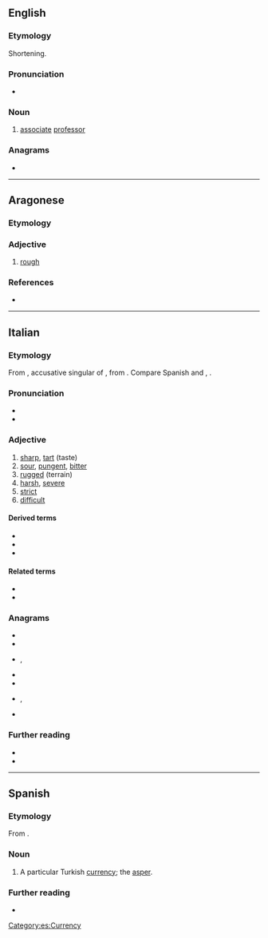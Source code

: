 ==English==

===Etymology===
Shortening.

===Pronunciation===
* {{audio|en|EN-AU ck1 aspro.ogg|Audio (AU)}}

===Noun===
{{en-noun}}

# {{lb|en|Australian|informal}} [[associate]] [[professor]]

===Anagrams===
* {{anagrams|en|a=aoprs|Paros|Poras|praos|proas|psora|rapos|rapso|roaps|sapor|sapro-}}

----

==Aragonese==

===Etymology===
{{rfe|an}}

===Adjective===
{{an-adj|aspr}}
# [[rough]]

===References===
* {{R:DBLA}}

----

==Italian==

===Etymology===
From {{inh|it|la|asperum}}, accusative singular of {{m|la|asper||rough}}, from {{der|it|ine-pro|*h₂esp-||to cut}}. Compare Spanish and {{cog|pt|áspero||rough}}, {{cog|fr|âpre}}.

===Pronunciation===
* {{IPA|it|/ˈas.pro/|[ˈäs̪pr̺o̞]}}
* {{hyph|it|à|spro}}

===Adjective===
{{it-adj|aspr}}

# [[sharp]], [[tart]] (taste)
# [[sour]], [[pungent]], [[bitter]]
# [[rugged]] (terrain)
# [[harsh]], [[severe]]
# [[strict]]
# [[difficult]]

====Derived terms====
* {{l|it|asprezza}}
* {{l|it|asprigno}}
* {{l|it|inasprire}}

====Related terms====
* {{l|it|asperità}}
* {{l|it|asperrimo}}

===Anagrams===
* {{l|it|parso}}
* {{l|it|prosa}}
* {{l|it|raspo}}, {{l|it|raspò}}
* {{l|it|saprò}}
* {{l|it|sopra}}
* {{l|it|sparo}}, {{l|it|sparò}}
* {{l|it|spora}}

===Further reading===
* {{R:it:Treccani|sense=1}}
* {{R:it:Treccani|sense=2}}

----

==Spanish==

===Etymology===
From {{bor|es|grc|ἄσπρον}}.

===Noun===
{{es-noun|m}}

# A particular Turkish [[currency]]; the [[asper]].

===Further reading===
* {{R:DRAE}}

[[Category:es:Currency]]